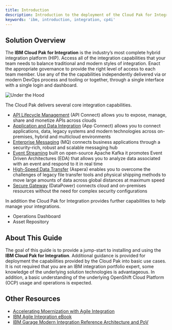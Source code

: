 ```yaml
---
title: Introduction
description: Introduction to the deployment of the Cloud Pak for Integration
keywords: 'ibm, introduction, integration, cp4i'
---
```


## Solution Overview

The **IBM Cloud Pak for Integration** is the industry’s most complete hybrid integration platform (HIP). Access all of the integration capabilities that your team needs to balance traditional and modern styles of integration. Enact the appropriate governance to provide the right level of access to each team member. Use any of the the capabilities independently delivered via or modern DevOps process and tooling or together, through a single interface with a single login and dashboard.

![Under the Hood](/assets/img/integration/hood.jpeg)

The Cloud Pak delivers several core integration capabilities.

- [API Lifecycle Management](https://www.ibm.com/cloud/cloud-pak-for-integration/api-lifecycle-management) (API Connect) allows you to expose, manage, share and monetize APIs across clouds
- [Application and Data Integration](https://www.ibm.com/cloud/cloud-pak-for-integration/application-and-data-integration) (App Connect) allows you to connect applications, data, legacy systems and modern technologies across on-premises, hybrid and multicloud environments
- [Enterprise Messaging](https://www.ibm.com/cloud/cloud-pak-for-integration/enterprise-messaging) (MQ) connects business applications through a security-rich, robust and scalable messaging hub
- [Event Streaming](https://www.ibm.com/cloud/cloud-pak-for-integration/event-streaming) built on open-source Apache Kafka it promotes Event Driven Architectures (EDA) that allows you to analyze data associated with an event and respond to it in real time
- [High-Speed Data Transfer](https://www.ibm.com/cloud/cloud-pak-for-integration/high-speed-data-transfer) (Aspera) enables you to overcome the challenges of legacy file transfer tools and physical shipping methods to move large amounts of data across global distances at maximum speed
- [Secure Gateway](https://www.ibm.com/cloud/cloud-pak-for-integration/secure-gateway) (DataPower) connects cloud and on-premises resources without the need for complex security configurations

In addition the Cloud Pak for Integration provides further capabilities to help manage your integrations.

- Operations Dashboard
- Asset Repository

## About This Guide

The goal of this guide is to provide a jump-start to installing and using the **IBM Cloud Pak for Integration**.  Additional guidance is provided for deployment the capabilities provided by the Cloud Pak into basic use cases.  It is not required that you are an IBM integration portfolio expert, some knowledge of the underlying solution technologies is advantageous.  In addition, a basic understanding of the underlying OpenShift Cloud Platform (OCP) usage and operations is expected.

## Other Resources

* <a href="http://www.redbooks.ibm.com/abstracts/sg248452.html?Open">Accelerating Moernization with Agile Integration</a>
* <a href="https://www.ibm.com/downloads/cas/W5GG13RN">IBM Agile Integration eBook</a>
* <a href="https://www.ibm.com/cloud/architecture/architectures/modern-integration/">IBM Garage Modern Integration Reference Architecture and PoV</a>
